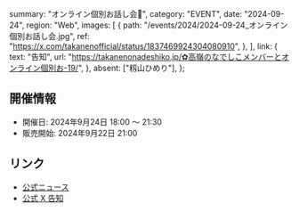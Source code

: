   summary: "オンライン個別お話し会📢",
  category: "EVENT",
  date: "2024-09-24",
  region: "Web",
  images: [
    {
      path: "/events/2024/2024-09-24_オンライン個別お話し会.jpg",
      ref: "https://x.com/takanenofficial/status/1837469924304080910",
    },
  ],
  link: {
    text: "告知",
    url: "https://takanenonadeshiko.jp/✿高嶺のなでしこメンバーとオンライン個別お-19/",
  },
  absent: ["籾山ひめり"],
};

## 開催情報

- 開催日: 2024年9月24日 18:00 〜 21:30
- 販売開始: 2024年9月22日 21:00

## リンク

- [公式ニュース](https://takanenonadeshiko.jp/✿高嶺のなでしこメンバーとオンライン個別お-19/)
- [公式 X 告知](https://x.com/takanenofficial/status/1837469924304080910)
